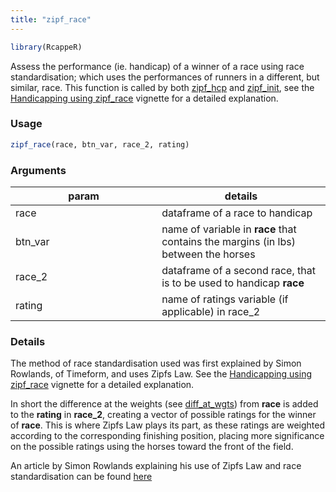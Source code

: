 ```yaml
---
title: "zipf_race"
---
```

```r
library(RcappeR)
```

Assess the performance (ie. handicap) of a winner of a race using race standardisation; which uses the performances of runners in a different, but similar, race.  This function is called by both [zipf_hcp](zipf_hcp.html) and [zipf_init](zipf_init.html), see the [Handicapping using zipf_race](handicap_with_zipf_race.html) vignette for a detailed explanation.

### Usage
```r
zipf_race(race, btn_var, race_2, rating)
```

### Arguments

param | details
------|-------
race | dataframe of a race to handicap
btn\_var | name of variable in **race** that contains the margins (in lbs) between the horses
race\_2 | dataframe of a second race, that is to be used to handicap **race**
rating | name of ratings variable (if applicable) in race\_2

### Details

The method of race standardisation used was first explained by Simon Rowlands, of Timeform, and uses Zipfs Law.  See the [Handicapping using zipf_race](handicap_with_zipf_race.html) vignette for a detailed explanation.  

In short the difference at the weights (see [diff_at_wgts](diff_at_wgts.html)) from **race** is added to the **rating** in **race\_2**, creating a vector of possible ratings for the winner of **race**.  This is where Zipfs Law plays its part, as these ratings are weighted according to the corresponding finishing position, placing more significance on the possible ratings using the horses toward the front of the field.

An article by Simon Rowlands explaining his use of Zipfs Law and race standardisation can be found [here](https://betting.betfair.com/horse-racing/bloggers/simon-rowlands/simon-rowlands-on-handicapping-060710.html)
